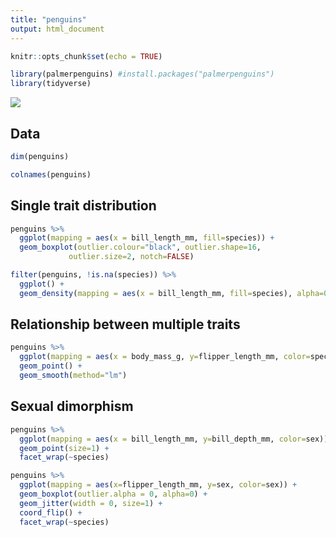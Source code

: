 ```yaml
---
title: "penguins"
output: html_document
---
```




```r
knitr::opts_chunk$set(echo = TRUE)
```


```r
library(palmerpenguins) #install.packages("palmerpenguins")
library(tidyverse)
```


![](https://allisonhorst.github.io/palmerpenguins/reference/figures/lter_penguins.png)

## Data
```r
dim(penguins)
```
```r
colnames(penguins)
```
## Single trait distribution
```r
penguins %>%
  ggplot(mapping = aes(x = bill_length_mm, fill=species)) +
  geom_boxplot(outlier.colour="black", outlier.shape=16,
             outlier.size=2, notch=FALSE)
```



```r
filter(penguins, !is.na(species)) %>%
  ggplot() +
  geom_density(mapping = aes(x = bill_length_mm, fill=species), alpha=0.5)
```



## Relationship between multiple traits
```r
penguins %>%
  ggplot(mapping = aes(x = body_mass_g, y=flipper_length_mm, color=species)) +
  geom_point() +
  geom_smooth(method="lm")
```
  
## Sexual dimorphism
```r
penguins %>%
  ggplot(mapping = aes(x = bill_length_mm, y=bill_depth_mm, color=sex)) +
  geom_point(size=1) +
  facet_wrap(~species)
```

```r
penguins %>%
  ggplot(mapping = aes(x=flipper_length_mm, y=sex, color=sex)) +
  geom_boxplot(outlier.alpha = 0, alpha=0) +
  geom_jitter(width = 0, size=1) +
  coord_flip() +
  facet_wrap(~species)
```
